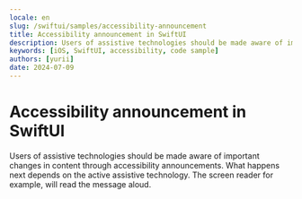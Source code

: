 ```yaml
---
locale: en
slug: /swiftui/samples/accessibility-announcement
title: Accessibility announcement in SwiftUI
description: Users of assistive technologies should be made aware of important changes in content through accessibility announcements.
keywords: [iOS, SwiftUI, accessibility, code sample]
authors: [yurii]
date: 2024-07-09
---
```


# Accessibility announcement in SwiftUI

Users of assistive technologies should be made aware of important changes in content through accessibility announcements. What happens next depends on the active assistive technology. The screen reader for example, will read the message aloud.

<CodeSample id="accessibility-announcement" framework="swiftui" locale="en"/>
